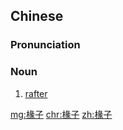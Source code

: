 ==Chinese==
{{zh-forms}}

===Pronunciation===
{{zh-pron
|m=chuánzi
|cat=n
}}

===Noun===
{{zh-noun}}

# [[rafter]]

[[mg:椽子]]
[[chr:椽子]]
[[zh:椽子]]